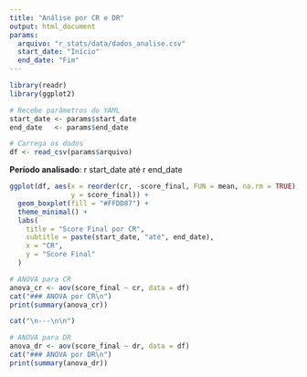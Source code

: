 ```yaml
---
title: "Análise por CR e DR"
output: html_document
params:
  arquivo: "r_stats/data/dados_analise.csv"
  start_date: "Início"
  end_date: "Fim"
---
```



```r

library(readr)
library(ggplot2)

# Recebe parâmetros do YAML
start_date <- params$start_date
end_date   <- params$end_date

# Carrega os dados
df <- read_csv(params$arquivo)
```

**Período analisado**: r start_date até r end_date

```r

ggplot(df, aes(x = reorder(cr, -score_final, FUN = mean, na.rm = TRUE),
               y = score_final)) +
  geom_boxplot(fill = "#FFDD87") +
  theme_minimal() +
  labs(
    title = "Score Final por CR",
    subtitle = paste(start_date, "até", end_date),
    x = "CR",
    y = "Score Final"
  )
```

```r

# ANOVA para CR
anova_cr <- aov(score_final ~ cr, data = df)
cat("### ANOVA por CR\n")
print(summary(anova_cr))

cat("\n---\n\n")

# ANOVA para DR
anova_dr <- aov(score_final ~ dr, data = df)
cat("### ANOVA por DR\n")
print(summary(anova_dr))
```
